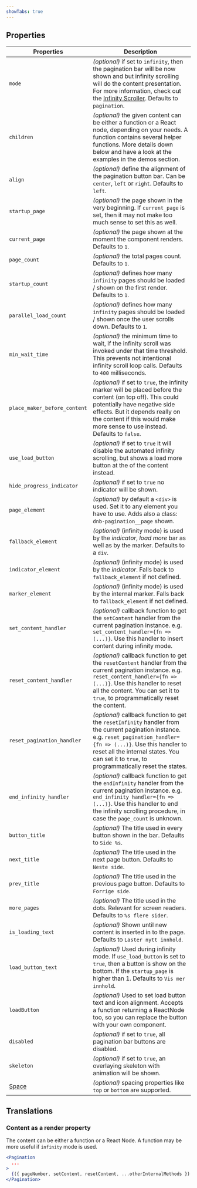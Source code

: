 ```yaml
---
showTabs: true
---
```



## Properties

| Properties                              | Description                                                                                                                                                                                                                                                                  |
| --------------------------------------- | ---------------------------------------------------------------------------------------------------------------------------------------------------------------------------------------------------------------------------------------------------------------------------- |
| `mode`                                  | _(optional)_ if set to `infinity`, then the pagination bar will be now shown and but infinity scrolling will do the content presentation. For more information, check out the [Infinity Scroller](/uilib/components/pagination/infinity-scroller). Defaults to `pagination`. |
| `children`                              | _(optional)_ the given content can be either a function or a React node, depending on your needs. A function contains several helper functions. More details down below and have a look at the examples in the demos section.                                                |
| `align`                                 | _(optional)_ define the alignment of the pagination button bar. Can be `center`, `left` or `right`. Defaults to `left`.                                                                                                                                                      |
| `startup_page`                          | _(optional)_ the page shown in the very beginning. If `current_page` is set, then it may not make too much sense to set this as well.                                                                                                                                        |
| `current_page`                          | _(optional)_ the page shown at the moment the component renders. Defaults to `1`.                                                                                                                                                                                            |
| `page_count`                            | _(optional)_ the total pages count. Defaults to `1`.                                                                                                                                                                                                                         |
| `startup_count`                         | _(optional)_ defines how many `infinity` pages should be loaded / shown on the first render. Defaults to `1`.                                                                                                                                                                |
| `parallel_load_count`                   | _(optional)_ defines how many `infinity` pages should be loaded / shown once the user scrolls down. Defaults to `1`.                                                                                                                                                         |
| `min_wait_time`                         | _(optional)_ the minimum time to wait, if the infinity scroll was invoked under that time threshold. This prevents not intentional infinity scroll loop calls. Defaults to `400` milliseconds.                                                                               |
| `place_maker_before_content`            | _(optional)_ if set to `true`, the infinity marker will be placed before the content (on top off). This could potentially have negative side effects. But it depends really on the content if this would make more sense to use instead. Defaults to `false`.                |
| `use_load_button`                       | _(optional)_ if set to `true` it will disable the automated infinity scrolling, but shows a load more button at the of the content instead.                                                                                                                                  |
| `hide_progress_indicator`               | _(optional)_ if set to `true` no indicator will be shown.                                                                                                                                                                                                                    |
| `page_element`                          | _(optional)_ by default a `<div>` is used. Set it to any element you have to use. Adds also a class: `dnb-pagination__page` shown.                                                                                                                                           |
| `fallback_element`                      | _(optional)_ (infinity mode) is used by the _indicator_, _load more_ bar as well as by the marker. Defaults to a `div`.                                                                                                                                                      |
| `indicator_element`                     | _(optional)_ (infinity mode) is used by the _indicator_. Falls back to `fallback_element` if not defined.                                                                                                                                                                    |
| `marker_element`                        | _(optional)_ (infinity mode) is used by the internal marker. Falls back to `fallback_element` if not defined.                                                                                                                                                                |
| `set_content_handler`                   | _(optional)_ callback function to get the `setContent` handler from the current pagination instance. e.g. `set_content_handler={fn => (...)}`. Use this handler to insert content during infinity mode.                                                                      |
| `reset_content_handler`                 | _(optional)_ callback function to get the `resetContent` handler from the current pagination instance. e.g. `reset_content_handler={fn => (...)}`. Use this handler to reset all the content. You can set it to `true`, to programmatically reset the content.               |
| `reset_pagination_handler`              | _(optional)_ callback function to get the `resetInfinity` handler from the current pagination instance. e.g. `reset_pagination_handler={fn => (...)}`. Use this handler to reset all the internal states. You can set it to `true`, to programmatically reset the states.    |
| `end_infinity_handler`                  | _(optional)_ callback function to get the `endInfinity` handler from the current pagination instance. e.g. `end_infinity_handler={fn => (...)}`. Use this handler to end the infinity scrolling procedure, in case the `page_count` is unknown.                              |
| `button_title`                          | _(optional)_ The title used in every button shown in the bar. Defaults to `Side %s`.                                                                                                                                                                                         |
| `next_title`                            | _(optional)_ The title used in the next page button. Defaults to `Neste side`.                                                                                                                                                                                               |
| `prev_title`                            | _(optional)_ The title used in the previous page button. Defaults to `Forrige side`.                                                                                                                                                                                         |
| `more_pages`                            | _(optional)_ The title used in the dots. Relevant for screen readers. Defaults to `%s flere sider`.                                                                                                                                                                          |
| `is_loading_text`                       | _(optional)_ Shown until new content is inserted in to the page. Defaults to `Laster nytt innhold`.                                                                                                                                                                          |
| `load_button_text`                      | _(optional)_ Used during infinity mode. If `use_load_button` is set to `true`, then a button is show on the bottom. If the `startup_page` is higher than 1. Defaults to `Vis mer innhold`.                                                                                   |
| `loadButton`                            | _(optional)_ Used to set load button text and icon alignment. Accepts a function returning a ReactNode too, so you can replace the button with your own component.                                                                                                           |
| `disabled`                              | _(optional)_ if set to `true`, all pagination bar buttons are disabled.                                                                                                                                                                                                      |
| `skeleton`                              | _(optional)_ if set to `true`, an overlaying skeleton with animation will be shown.                                                                                                                                                                                          |
| [Space](/uilib/layout/space/properties) | _(optional)_ spacing properties like `top` or `bottom` are supported.                                                                                                                                                                                                        |

## Translations

<TranslationsTable localeKey="Pagination" />

### Content as a render property

The content can be either a function or a React Node. A function may be more useful if `infinity` mode is used.

```jsx
<Pagination
  ...
>
  {({ pageNumber, setContent, resetContent, ...otherInternalMethods }) => <code>Page {pageNumber}</code>}
</Pagination>
```
